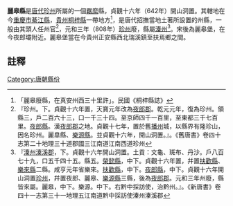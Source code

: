 '''麗皋縣'''是[[唐代|唐代]][[珍州|珍州]]所屬的一個[[羈縻|羈縻]]縣，貞觀十六年（642年）開山洞置。其轄地在今[[重慶市|重慶市]][[綦江縣|綦江縣]]，[[貴州|貴州]][[桐梓縣|桐梓縣]]一帶地方<ref>「麗皋廢縣，在真安州西三十里許」。民國《桐梓縣誌》</ref>，是唐代招撫當地土著所設置的州縣，一般由其頭人任州官<ref>『珍州。下。貞觀十六年置，天寶元年改為[[夜郎郡|夜郎郡]]。乾元元年，復為珍州。領縣三，戶二百六十三，口一千三十四。至京師四千一百里，至東都三千七百里。[[夜郎縣|夜郎縣]]。漢[[夜郎郡|夜郎郡]]之地。貞觀十七年，置於舊[[播州|播州]]城，以縣界有隆珍山，因名珍州。麗臯縣、[[樂源縣|樂源縣]]。並貞觀十六年，開山洞置。』。《舊唐書》卷四十志第二十地理三十道郡國三江南道江南西道珍州</ref>，元和三年（808年）[[珍州|珍州]]廢，縣屬[[溱州|溱州]]<ref>『[[溱州|溱州]][[溱溪郡|溱溪郡]]，下。貞觀十六年開山洞置。土貢：文龜、斑布、丹沙。戶八百七十九，口五千四十五。縣五。[[榮懿縣|榮懿縣]]，中下。貞觀十六年置，幷置[[扶歡縣|扶歡縣]]、[[樂來縣|樂來縣]]二縣。咸亨元年省樂來。[[扶歡縣|扶歡縣]]，中下。[[夜郎縣|夜郎縣]]，中下。貞觀十六年開山洞置[[珍州|珍州]]，幷置夜郎、麗皋、[[樂源縣|樂源縣]]三縣，後為[[夜郎郡|夜郎郡]]。元和三年州廢，縣皆來屬。麗皋，中下。樂源。中下。右黔中採訪使，治黔州。』。《新唐書》卷四十一志第三十一地理五江南道黔中採訪使溱州溱溪郡</ref>。宋後為麗皋堡，在今夜郎壩附近。麗皋堡當在今貴州正安縣西北瑞溪鎮至扶焉鄉之間。
==註釋==
{{reflist}}
{{唐朝行政區劃小作品}}
[[Category:唐朝縣份|Category:唐朝縣份]]